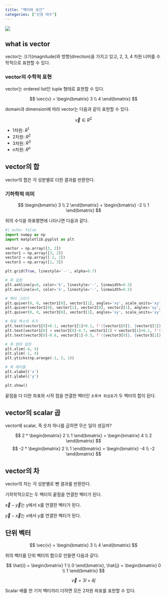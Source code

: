 ```yaml
---
title: "벡터와 공간"
categories: ["선형 대수"]
---
```


![](/img/human-thumb.jpg){.post-thumbnail}

## what is vector

vector는 크기(magnitude)와 방향(direction)을 가지고 있고, 2, 3, 4 차원 너머를 수학적으로 표현할 수 있다.

### vector의 수학적 표현

vector는 ordered list인 tuple 형태로 표현할 수 있다.

$$
\vec{v} = 
\begin{bmatrix}
3 \\
4
\end{bmatrix} 
$$

domain과 dimension에 따라 vector는 다음과 같이 표현할 수 있다.

$$
\vec{v} ∈ R^2
$$

- 1차원: $R^1$
- 2차원: $R^2$
- 3차원: $R^3$
- n차원: $R^n$

## vector의 합

vector의 합은 각 성분별로 더한 결과를 반환한다.

### 기하학적 의미

$$
\begin{bmatrix}
3 \\
2
\end{bmatrix} +
\begin{bmatrix}
-2 \\
1
\end{bmatrix}
$$

위의 수식을 좌표평면에 나타나면 다음과 같다.

```python
#| echo: false
import numpy as np
import matplotlib.pyplot as plt

vector = np.array([3, 2])
vector1 = np.array([3, 2])
vector2 = np.array([-2, 1])
vector3 = np.array([1, 3])

plt.grid(True, linestyle='--', alpha=0.7)

# 축 설정
plt.axhline(y=0, color='k', linestyle='-', linewidth=0.5)
plt.axvline(x=0, color='k', linestyle='-', linewidth=0.5)

# 벡터 그리기
plt.quiver(0, 0, vector1[0], vector1[1], angles='xy', scale_units='xy', scale=1, color='red')
plt.quiver(vector1[0], vector[1], vector2[0], vector2[1], angles='xy', scale_units='xy', scale=1, color='blue')
plt.quiver(0, 0, vector3[0], vector3[1], angles='xy', scale_units='xy', scale=1, color='green')

# 좌표 텍스트 추가
plt.text(vector1[0]+0.1, vector1[1]+0.1, f'({vector1[0]}, {vector1[1]})')
plt.text(vector1[0] + vector2[0]-0.7, vector1[1] + vector2[1]+0.1, f'({vector2[0]}, {vector2[1]})')
plt.text(vector3[0]-0.8, vector3[1]-0.5, f'({vector3[0]}, {vector3[1]})')

# 축 범위 설정
plt.xlim(-4, 4)
plt.ylim(-1, 4)
plt.yticks(np.arange(-1, 5, 1))

# 축 레이블
plt.xlabel('x')
plt.ylabel('y')

plt.show()
```

끝점을 다 더한 좌표와 시작 점을 연결한 벡터인 `초록색 화살표`가 두 벡터의 합이 된다.

## vector의 scalar 곱

vector에 scalar, 즉 숫자 하나를 곱하면 무슨 일이 생길까?

$$
2 * \begin{bmatrix}
2 \\
1
\end{bmatrix} =
\begin{bmatrix}
4 \\
2
\end{bmatrix}
$$
$$
-2 * \begin{bmatrix}
2 \\
1
\end{bmatrix} = 
\begin{bmatrix}
-4 \\
-2
\end{bmatrix}
$$

## vector의 차

vector의 차는 각 성분별로 뺀 결과를 반환한다.

기하학적으로는 두 벡터의 끝점을 연결한 벡터가 된다.

$\vec{x} - \vec{y}$는 y에서 x를 연결한 벡터가 된다.

$\vec{y} - \vec{x}$는 x에서 y를 연결한 벡터가 된다.

## 단위 벡터

$$
\vec{v} = \begin{bmatrix}
3 \\
4
\end{bmatrix}
$$

위의 벡터를 단위 벡터의 합으로 만들면 다음과 같다.

$$
\hat{i} = \begin{bmatrix}
1 \\
0
\end{bmatrix}, 
\hat{j} = \begin{bmatrix}
0 \\
1
\end{bmatrix}
$$

$$
\vec{v} = 3\hat{i} + 4\hat{j}
$$

::: {.callout-note appearance="simple"}
Scalar 배를 한 기저 벡터끼리 더하면 모든 2차원 좌표를 표현할 수 있다.
:::

